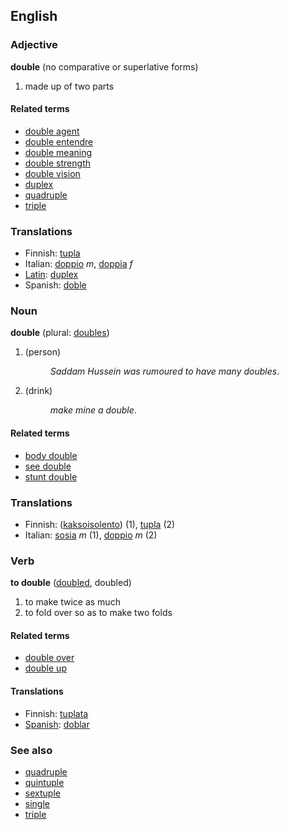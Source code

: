 ==English==
===Adjective===
'''double''' (no comparative or superlative forms)

# made up of two parts

====Related terms====
*[[double agent]]
*[[double entendre]]
*[[double meaning]]
*[[double strength]]
*[[double vision]]
*[[duplex]]
*[[quadruple]]
*[[triple]]


===Translations===
*Finnish: [[tupla]]
*Italian: [[doppio]] ''m'', [[doppia]] ''f''
*[[Latin]]: [[duplex]]
*Spanish: [[doble]]

===Noun===
'''double''' (plural: [[doubles]])

#(person)
#:''Saddam Hussein was rumoured to have many doubles''.
#(drink)
#:''make mine a double''.

====Related terms====
*[[body double]]
*[[see double]]
*[[stunt double]]

===Translations===
*Finnish: ([[kaksoisolento]]) (1), [[tupla]] (2)
*Italian: [[sosia]] ''m'' (1), [[doppio]] ''m'' (2)

===Verb===
'''to double''' ([[doubled]], doubled)

# to make twice as much
# to fold over so as to make two folds

====Related terms====
*[[double over]]
*[[double up]]

====Translations====
*Finnish: [[tuplata]]
*[[Spanish]]: [[doblar]]

===See also===
*[[quadruple]]
*[[quintuple]]
*[[sextuple]]
*[[single]]
*[[triple]]